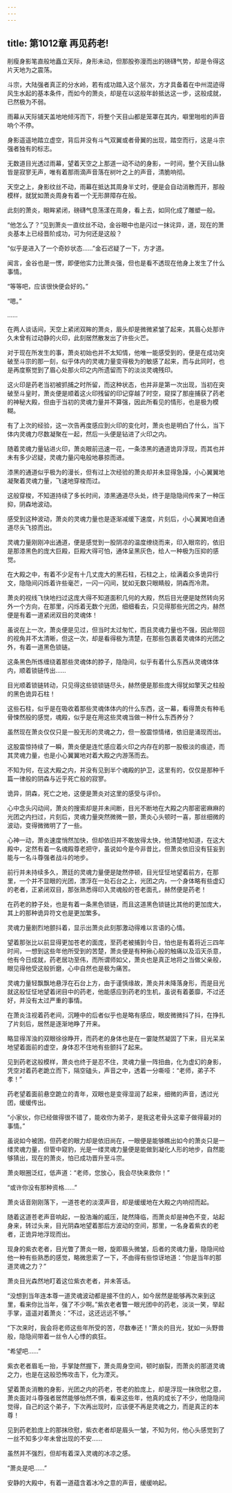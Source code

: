 ```yaml
---
---
---
```

title: 第1012章 再见药老!
---



削瘦身影笔直般地矗立天际，身形未动，但那股弥漫而出的磅礴气势，却是令得这片天地为之震荡。

斗宗，大陆强者真正的分水岭，若有成功踏入这个层次，方才具备着在中州混迹得风生水起的基本条件，而如今的萧炎，却是在以这般年龄抵达这一步，这般成就，已然极为不弱。

雨幕从天际铺天盖地地倾泻而下，将整个天目山都是笼罩在其内，噼里啪啦的声音响个不停。

身影遥遥地踏立虚空，背后并没有斗气双翼或者骨翼的出现，踏空而行，这是斗宗强者独有的标志。

无数道目光透过雨幕，望着天空之上那道一动不动的身影，一时间，整个天目山脉皆是寂寥无声，唯有着那雨滴声音落在树叶之上的声音，清脆响彻。

天空之上，身影纹丝不动，雨幕在抵达其周身半丈时，便是会自动消散而开，那般模样，就犹如萧炎周身有着一个无形屏障存在般。

此刻的萧炎，眼眸紧闭，磅礴气息荡漾在周身，看上去，如同化成了雕塑一般。

“他怎么了？”见到萧炎一直纹丝不动，金谷眼中也是闪过一抹诧异，道，现在的萧炎基本上已经晋阶成功，可为何还是这般？

“似乎是进入了一个奇妙状态……”金石迟疑了一下，方才道。

闻言，金谷也是一愣，即便他实力比萧炎强，但也是看不透现在他身上发生了什么事情。

“等等吧，应该很快便会好的。”

“嗯。”

……

在两人谈话间，天空上紧闭双眸的萧炎，眉头却是微微紧皱了起来，其眉心处那许久未曾有过动静的火印，此刻居然散发出了许些火芒。

对于现在所发生的事，萧炎初始也并不太知情，他唯一能感受到的，便是在成功突破至斗宗的那一刻，似乎体内的灵魂力量变得极为的敏感了起来，而与此同时，也是再度察觉到了眉心处那火印之内所遗留而下的淡淡灵魂残印。

这火印是药老当初被抓捕之时所留，而这种状态，也并非是第一次出现，当初在突破至斗皇时，萧炎便是顺着这火印残留的印记穿越了时空，窥探了那座捕获了药老的神秘大殿，但由于当初的灵魂力量并不算强，因此所看见的情形，也是极为模糊。

有了上次的经验，这一次告再度感应到火印的变化时，萧炎也是明白了什么，当下体内灵魂力尽数凝聚在一起，然后一头便是钻进了火印之内。

随着灵魂力量钻进火印，萧炎眼前迅速一花，一条漆黑的通道诡异浮现，而其也并未有多少迟疑，灵魂力量闪电般地暴掠而进。

漆黑的通道似乎极为的漫长，但有过上次经验的萧炎却并未显得急躁，小心翼翼地凝聚着灵魂力量，飞速地穿梭而过。

这般穿梭，不知道持续了多长时间，漆黑通道尽头处，终于是隐隐间传来了一种压抑，阴森地波动。

感受到这种波动，萧炎的灵魂力量也是逐渐减缓下速度，片刻后，小心翼翼地自通道尽头飞掠而出。

灵魂力量刚刚冲出通道，便是感觉到一股阴凉的温度缭绕而来，印入眼帘的，依旧是那漆黑色的庞大巨殿，巨殿大得可怕，通体呈黑灰色，给人一种极为压抑的感觉。

在大殿之中，有着不少足有十几丈庞大的黑石柱，石柱之上，绘满着众多诡异行文，隐隐间闪烁着许些毫芒，一闪一闪间，犹如无数只眼睛般，阴森而冷肃。

萧炎的视线飞快地扫过这庞大得不知道面积几何的大殿，然后目光便是陡然转向另外一个方向，在那里，闪烁着无数个光团，细细看去，只见得那些光团之内，赫然便是有着一道紧闭双目的灵魂体！

虽说在上一次，萧炎便是见过，但当时太过匆忙，而且灵魂力量也不强，因此带回的视角并不太清晰，但这一次，却是看得极为清楚，在那些包裹着灵魂体的光团之外，有着一道黑色锁链。

这条黑色所炼缠绕着那些灵魂体的脖子，隐隐间，似乎有着什么东西从灵魂体体内，顺着锁链传出……

目光顺着锁链转动，只见得这些锁锁链尽头，赫然便是那些庞大得犹如擎天之柱般的黑色诡异石柱！

这些石柱，似乎是在吸收着那些灵魂体体内的什么东西，这一幕，看得萧炎有种毛骨悚然般的感觉，魂殿，似乎是在用这些灵魂当做一种什么东西养分？

虽然现在萧炎仅仅只是一股无形的灵魂之力，但一股震惊情绪，依旧是涌现而出。

这股震惊持续了一瞬，萧炎便是连忙感应着火印之内存在的那一股极淡的痕迹，而其灵魂力量，也是小心翼翼地对着大殿之内游荡而去。

不知为何，在这大殿之内，并没有见到半个魂殿的护卫，这里有的，仅仅是那种千篇一律般的阴森与近乎死亡般的寂寥。

诡异，阴森，死亡之地，这便是萧炎对这里的感受与评价。

心中念头闪动间，萧炎的搜索却是并未间断，目光不断地在大殿之内那密密麻麻的光团之内扫过，片刻后，灵魂力量突然微微一颤，萧炎心头顿时一喜，那丝细微的波动，变得微微明了了一些。

心神一动，萧炎速度悄然加快，但却依旧并不敢放得太快，他清楚地知道，在这大殿中，定然有着一名魂殿尊老把守，虽说如今是今非昔比，但萧炎依旧没有狂妄到能与一名斗尊强者战斗的地步。

前行并未持续多久，萧廷的灵魂力量便是陡然停顿，目光怔怔地望着前方，在那里，一个并不显眼的光团，漂浮在一处石台之上，光团之内，一个身体略有些虚幻的老者，正紧闭双目，那张熟悉得印入灵魂般的苍老面孔，赫然便是药老！

在药老的脖子处，也是有着一条黑色锁链，而且这道黑色锁链比其他的更加庞大，其上的那种诡异符文也是更加繁多。

灵魂力量剧烈地颤抖着，显示出萧炎此刻那激动得难以言语的心情。

望着那张比以前显得更加苍老的面庞，至药老被捕到今日，怕也是有着将近三四年时间，一想到这些年他所受到的苦楚，萧炎便是有种揪心般的触痛以及滔天杀意，他有今日成就，药老居功至伟，而所谓师如父，萧炎也是真正地将之当做父亲般，眼见得他受这般折磨，心中自然也是极为痛苦。

灵魂力量轻飘飘地悬浮在石台上方，由于谨慎缘故，萧炎并未降落身形，而是目光就这般怔怔地望着闭目中的药老，他能感应到药老的生机，虽说有着萎靡，不过还好，并没有太过严重的事情。

在萧炎注视着药老间，沉睡中的后者似乎也是略有感应，眼皮微微抖了抖，在挣扎了片刻后，居然是逐渐地睁了开来。

略显得浑浊的双眼徐徐睁开，而药老的身体也是在一霎陡然凝固了下来，目光呆呆地望着面前的虚空，身体忍不住地有些颤抖了起来。

见到药老这般模样，萧炎也终于是忍不住，灵魂力量一阵扭曲，化为虚幻的身影，凭空对着药老跪立而下，隔空磕头，声音之中，透着一分嘶哑：“老师，弟子不孝！”

药老望着面前悬空跪立的青年，双眼也是变得湿润了起来，细微的声音，透过光团，缓缓传出。

“小家伙，你已经做得很不错了，能收你为弟子，是我这老骨头这辈子做得最对的事情。”

虽说如今被困，但药老的眼力却是依旧尚在，一眼便是能够瞧出如今的萧炎只是一缕灵魂力量，但管中窥豹，光是一缕灵魂力量便是能做到凝化人形的地步，自然能够猜出，现在的萧炎，怕已成功晋升至斗宗。

萧炎眼圈泛红，低声道：“老师，您放心，我会尽快来救你！”

“或许你没有那种资格……”

萧炎话音刚刚落下，一道苍老的淡漠声音，却是缓缓地在大殿之内响彻而起。

随着这道苍老声音响起，一股浩瀚的威压，陡然降临，而萧炎却是神色不变，站起身来，转过头来，目光阴森地望着那后方波动的空间，那里，一名身着紫衣的老者，正诡异地浮现而出。

现身的紫衣老者，目光瞥了萧炎一眼，旋即眉头微皱，后者的灵魂力量，隐隐间给他一种有些熟悉的感觉，略微思索了一下，不由得有些惊讶地道：“你是当年的那道灵魂之力？”

萧炎目光森然地盯着这位紫衣老者，并未答话。

“没想到当年连本尊一道灵魂波动都是接不住的人，如今居然是能够再次来到这里，看来你比当年，强了不少啊。”紫衣老者瞥一眼光团中的药老，淡淡一笑，举起手掌，遥遥对着萧炎：“不过，这还远远不够。”

“下次来时，我会将老师这些年所受的苦，尽数奉还！”萧炎的目光，犹如一头野兽般，隐隐间带着一丝令人心悸的疯狂。

“希望吧……”

紫衣老者眉毛一抬，手掌陡然握下，萧炎周身空间，顿时崩裂，而萧炎的那道灵魂之力，也是在这般恐怖攻击下，化为湮灭。

望着萧炎消散的身影，光团之内的药老，苍老的脸庞上，却是浮现一抹欣慰之意，萧炎面对斗尊强者居然能够怡然不惧，看来这些年，他真的成长了不少，他隐隐间觉得，自己的这个弟子，下次再出现时，应该便不再是灵魂之力，而是真正的本尊！

见到药老脸庞上的那抹欣慰，紫衣老者却是眉头一皱，不知为何，他心头感觉到了一丝不知多少年未曾出现的不安……

虽然并不强烈，但却有着深入灵魂的冰凉之感。

“萧炎是吧……”

安静的大殿中，有着一道蕴含着冰冷之意的声音，缓缓响起。